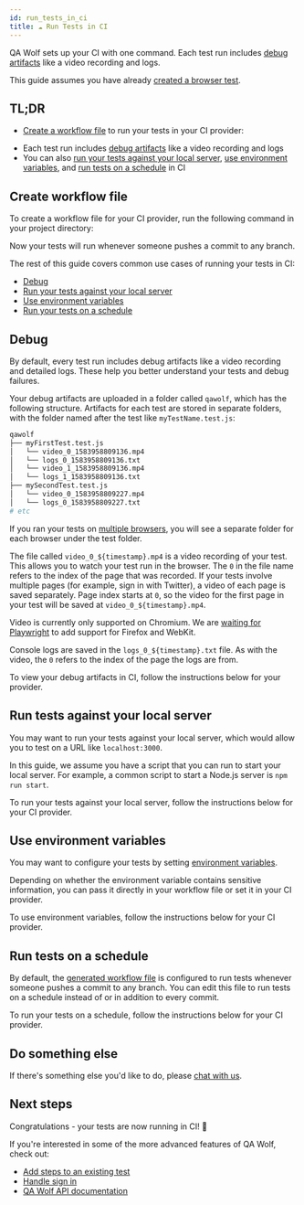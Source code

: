 ```yaml
---
id: run_tests_in_ci
title: ☁️ Run Tests in CI
---
```



QA Wolf sets up your CI with one command. Each test run includes [debug artifacts](#debug) like a video recording and logs.

This guide assumes you have already [created a browser test](create_a_test).

## TL;DR

- [Create a workflow file](#create-workflow-file) to run your tests in your CI provider:

<CiCodeBlock />

- Each test run includes [debug artifacts](#debug) like a video recording and logs
- You can also [run your tests against your local server](#run-tests-against-your-local-server), [use environment variables](#use-environment-variables), and [run tests on a schedule](#run-tests-on-a-schedule) in CI

## Create workflow file

To create a workflow file for your CI provider, run the following command in your project directory:

<CiCreateWorkflow />

Now your tests will run whenever someone pushes a commit to any branch.

The rest of this guide covers common use cases of running your tests in CI:

- [Debug](#debug)
- [Run your tests against your local server](#run-tests-against-your-local-server)
- [Use environment variables](#use-environment-variables)
- [Run your tests on a schedule](#run-tests-on-a-schedule)

## Debug

By default, every test run includes debug artifacts like a video recording and detailed logs. These help you better understand your tests and debug failures.

Your debug artifacts are uploaded in a folder called `qawolf`, which has the following structure. Artifacts for each test are stored in separate folders, with the folder named after the test like `myTestName.test.js`:

```bash
qawolf
├── myFirstTest.test.js
│   └── video_0_1583958809136.mp4
│   └── logs_0_1583958809136.txt
│   └── video_1_1583958809136.mp4
│   └── logs_1_1583958809136.txt
├── mySecondTest.test.js
│   └── video_0_1583958809227.mp4
│   └── logs_0_1583958809227.txt
# etc
```

If you ran your tests on [multiple browsers](run_tests_locally#test-across-browsers), you will see a separate folder for each browser under the test folder.

The file called `video_0_${timestamp}.mp4` is a video recording of your test. This allows you to watch your test run in the browser. The `0` in the file name refers to the index of the page that was recorded. If your tests involve multiple pages (for example, sign in with Twitter), a video of each page is saved separately. Page index starts at `0`, so the video for the first page in your test will be saved at `video_0_${timestamp}.mp4`.

Video is currently only supported on Chromium. We are [waiting for Playwright](https://github.com/microsoft/playwright/issues/1158) to add support for Firefox and WebKit.

Console logs are saved in the `logs_0_${timestamp}.txt` file. As with the video, the `0` refers to the index of the page the logs are from.

To view your debug artifacts in CI, follow the instructions below for your provider.

<CiArtifacts />

## Run tests against your local server

You may want to run your tests against your local server, which would allow you to test on a URL like `localhost:3000`.

In this guide, we assume you have a script that you can run to start your local server. For example, a common script to start a Node.js server is `npm run start`.

To run your tests against your local server, follow the instructions below for your CI provider.

<CiLocalServer />

## Use environment variables

You may want to configure your tests by setting [environment variables](api/environment_variables).

Depending on whether the environment variable contains sensitive information, you can pass it directly in your workflow file or set it in your CI provider.

To use environment variables, follow the instructions below for your CI provider.

<CiEnvironmentVariables />

## Run tests on a schedule

By default, the [generated workflow file](#create-workflow-file) is configured to run tests whenever someone pushes a commit to any branch. You can edit this file to run tests on a schedule instead of or in addition to every commit.

To run your tests on a schedule, follow the instructions below for your CI provider.

<CiRunOnSchedule />

## Do something else

If there's something else you'd like to do, please [chat with us](https://gitter.im/qawolf/community).

## Next steps

Congratulations - your tests are now running in CI! 🎉

If you're interested in some of the more advanced features of QA Wolf, check out:

- [Add steps to an existing test](add_steps_to_existing_tests)
- [Handle sign in](handle_sign_in)
- [QA Wolf API documentation](api/table_of_contents)

